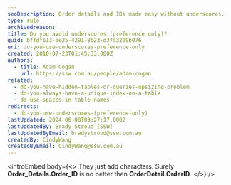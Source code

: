 ```yaml
---
seoDescription: Order details and IDs made easy without underscores.
type: rule
archivedreason:
title: Do you avoid underscores (preference only)?
guid: bffdf613-ae25-4291-8b23-d37a3209b076
uri: do-you-use-underscores-preference-only
created: 2010-07-23T01:45:33.000Z
authors:
  - title: Adam Cogan
    url: https://ssw.com.au/people/adam-cogan
related:
  - do-you-have-hidden-tables-or-queries-upsizing-problem
  - do-you-always-have-a-unique-index-on-a-table
  - do-use-spaces-in-table-names
redirects:
  - do-you-use-underscores-(preference-only)
lastUpdated: 2024-06-08T03:27:17.000Z
lastUpdatedBy: Brady Stroud [SSW]
lastUpdatedByEmail: bradystroud@ssw.com.au
createdBy: CindyWang
createdByEmail: CindyWang@ssw.com.au
---
```


<introEmbed
  body={<>
They just add characters. Surely **Order_Details.Order_ID** is no better then **OrderDetail.OrderID**.
  </>}
/>
